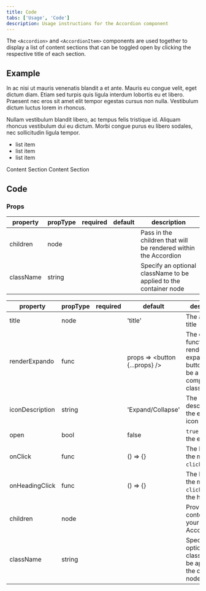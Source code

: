 ```yaml
---
title: Code
tabs: ['Usage', 'Code']
description: Usage instructions for the Accordion component
---
```


<PageDescription>

The `<Accordion>` and `<AccordionItem>` components are used together to display
a list of content sections that can be toggled open by clicking the respective
title of each section.

</PageDescription>

## Example

<Accordion>
<AccordionItem title="Title 1">

In ac nisi ut mauris venenatis blandit a et ante. Mauris eu congue velit, eget
dictum diam. Etiam sed turpis quis ligula interdum lobortis eu et libero.
Praesent nec eros sit amet elit tempor egestas cursus non nulla. Vestibulum
dictum luctus lorem in rhoncus.

Nullam vestibulum blandit libero, ac tempus felis tristique id. Aliquam rhoncus
vestibulum dui eu dictum. Morbi congue purus eu libero sodales, nec sollicitudin
ligula tempor.

- list item
- list item
- list item

</AccordionItem>
  <AccordionItem title="Title 2">Content Section</AccordionItem>
  <AccordionItem title="Title 3">Content Section</AccordionItem>
</Accordion>

## Code


### Props

<Title>Accordion</Title>

| property  | propType | required | default | description                                                       |
| --------- | -------- | -------- | ------- | ----------------------------------------------------------------- |
| children  | node     |          |         | Pass in the children that will be rendered within the Accordion   |
| className | string   |          |         | Specify an optional className to be applied to the container node |

<Title>AccordionItem</Title>

| property        | propType | required | default                        | description                                                                         |
| --------------- | -------- | -------- | ------------------------------ | ----------------------------------------------------------------------------------- |
| title           | node     |          | 'title'                        | The accordion title                                                                 |
| renderExpando   | func     |          | props => <button {...props} /> | The callback function to render the expando button. Can be a React component class. |
| iconDescription | string   |          | 'Expand/Collapse'              | The description of the expando icon                                                 |
| open            | bool     |          | false                          | `true` to open the expando                                                          |
| onClick         | func     |          | () => {}                       | The handler of the massaged `click` event.                                          |
| onHeadingClick  | func     |          | () => {}                       | The handler of the massaged `click` event on the heading.                           |
| children        | node     |          |                                | Provide the contents of your AccordionItem                                          |
| className       | string   |          |                                | Specify an optional className to be applied to the container node                   |
